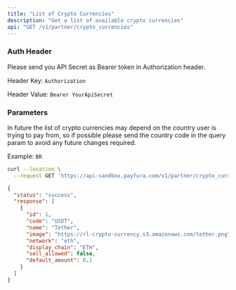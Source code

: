```yaml
---
title: "List of Crypto Currencies"
description: "Get a list of available crypto currencies"
api: "GET /v1/partner/crypto_currencies"
---
```


### Auth Header

Please send you API Secret as Bearer token in Authorization header.

Header Key: `Authorization`

Header Value: `Bearer YourApiSecret`
### Parameters

<Param query="countryCode" type="string">

In future the list of crypto currencies may depend on the country user is trying to pay from, so if possible please send the country code in the query param to avoid any future changes required.

Example: `BR`

</Param>

<RequestExample>

```bash Request Example
curl --location \
  --request GET 'https://api-sandbox.payfura.com/v1/partner/crypto_currencies'
```

</RequestExample>

<ResponseExample>

```json Body
{
  "status": "success",
  "response": [
    {
      "id": 1,
      "code": "USDT",
      "name": "Tether",
      "image": "https://rl-crypto-currency.s3.amazonaws.com/tether.png",
      "network": "eth",
      "display_chain": "ETH",
      "sell_allowed": false,
      "default_amount": 0.1
    }
  ]
}
```


</ResponseExample>